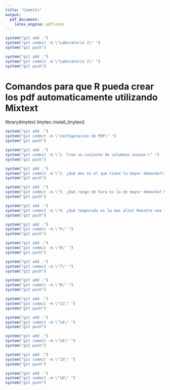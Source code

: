 ```yaml
---
title: "Commits"
output:
  pdf_document:
    latex_engine: pdflatex
---
```



```r
system("git add .")
system("git commit -m \"Laboratorio 2\" ")
system("git push")
```
```r
system("git add .")
system("git commit -m \"Laboratorio 2\" ")
system("git push")
```



# Comandos para que R pueda crear los pdf automaticamente utilizando Mixtext

library(tinytex)
tinytex::install_tinytex()


```r
system("git add .")
system("git commit -m \"configuracion de PDF\" ")
system("git push")
```
```r
system("git add .")
system("git commit -m \"1. Cree un conjunto de columnas nuevas:\" ")
system("git push")
```


```r
system("git add .")
system("git commit -m \"2. ¿Qué mes es el que tiene la mayor demanda?\" ")
system("git push")
```
```r
system("git add .")
system("git commit -m \"3. ¿Qué rango de hora es la de mayor demanda? Muestre una tabla y una gráfica\" ")
system("git push")
```

```r
system("git add .")
system("git commit -m \"4. ¿Qué temporada es la mas alta? Muestre una tabla.\" ")
system("git push")
```


```r
system("git add .")
system("git commit -m \"5\" ")
system("git push")
```


```r
system("git add .")
system("git commit -m \"6\" ")
system("git push")
```


```r
system("git add .")
system("git commit -m \"7\" ")
system("git push")
```



```r
system("git add .")
system("git commit -m \"8\" ")
system("git push")
```


```r
system("git add .")
system("git commit -m \"11\" ")
system("git push")
```

```r
system("git add .")
system("git commit -m \"14\" ")
system("git push")
```

```r
system("git add .")
system("git commit -m \"14\" ")
system("git push")
```




```r
system("git add .")
system("git commit -m \"15\" ")
system("git push")
```



```r
system("git add .")
system("git commit -m \"16\" ")
system("git push")
```
